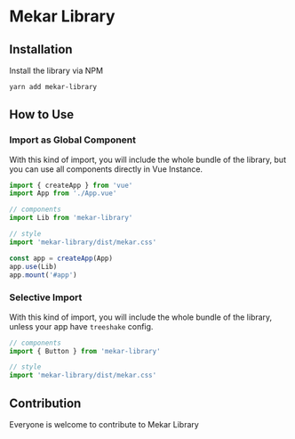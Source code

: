 
<Meta title="Getting Started" />

# Mekar Library

## Installation
Install the library via NPM

```bash
yarn add mekar-library
```

## How to Use

### Import as Global Component
With this kind of import, you will include the whole bundle of the library, but you can use all components directly in Vue Instance.

```js
import { createApp } from 'vue'
import App from './App.vue'

// components
import Lib from 'mekar-library'

// style
import 'mekar-library/dist/mekar.css'

const app = createApp(App)
app.use(Lib)
app.mount('#app')
```

### Selective Import
With this kind of import, you will include the whole bundle of the library, unless your app have `treeshake` config.

```js
// components
import { Button } from 'mekar-library'

// style
import 'mekar-library/dist/mekar.css'
```

## Contribution
Everyone is welcome to contribute to Mekar Library

